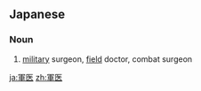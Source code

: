 {{also|军医|軍醫}}
==Japanese==
{{ja-kanjitab|ぐん|い|yomi=o}}

===Noun===
{{ja-noun|ぐんい|kyu=軍醫}}

# [[military]] surgeon, [[field]] doctor, combat surgeon

[[ja:軍医]]
[[zh:軍医]]